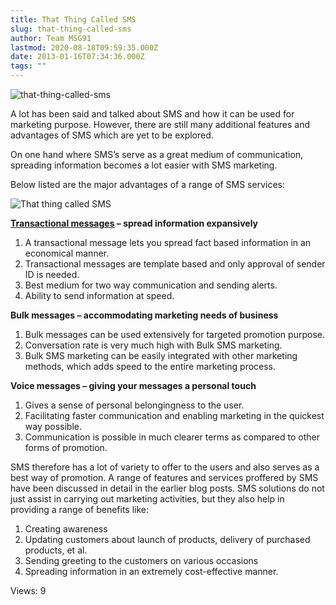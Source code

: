 ```yaml
---
title: That Thing Called SMS
slug: that-thing-called-sms
author: Team MSG91
lastmod: 2020-08-18T09:59:35.000Z
date: 2013-01-16T07:34:36.000Z
tags: ""
---
```


![that-thing-called-sms](https://images-msg91.s3.ap-south-1.amazonaws.com/content/images/wordpress/2013/01/that-thing-called-sms.jpg)


A lot has been said and talked about SMS and how it can be used for marketing purpose. However, there are still many additional features and advantages of SMS which are yet to be explored.


On one hand where SMS’s serve as a great medium of communication, spreading information becomes a lot easier with SMS marketing.


Below listed are the major advantages of a range of SMS services:


![That thing called SMS](https://images-msg91.s3.ap-south-1.amazonaws.com/content/images/wordpress/2013/01/That-thing-called-SMS.jpg)


**[Transactional messages](https://msg91.com/guide/sms-as-a-means-of-promotion/) – spread information expansively**


1. A transactional message lets you spread fact based information in an economical manner.
2. Transactional messages are template based and only approval of sender ID is needed.
3. Best medium for two way communication and sending alerts.
4. Ability to send information at speed.


**Bulk messages – accommodating marketing needs of business**


1. Bulk messages can be used extensively for targeted promotion purpose.
2. Conversation rate is very much high with Bulk SMS marketing.
3. Bulk SMS marketing can be easily integrated with other marketing methods, which adds speed to the entire marketing process.


**Voice messages – giving your messages a personal touch**


1. Gives a sense of personal belongingness to the user.
2. Facilitating faster communication and enabling marketing in the quickest way possible.
3. Communication is possible in much clearer terms as compared to other forms of promotion.


SMS therefore has a lot of variety to offer to the users and also serves as a best way of promotion. A range of features and services proffered by SMS have been discussed in detail in the earlier blog posts. SMS solutions do not just assist in carrying out marketing activities, but they also help in providing a range of benefits like:


1. Creating awareness
2. Updating customers about launch of products, delivery of purchased products, et al.
3. Sending greeting to the customers on various occasions
4. Spreading information in an extremely cost-effective manner.



 Views: 9




